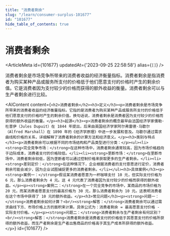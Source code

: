 ```yaml
---
title: "消费者剩余"
slug: "/learn/consumer-surplus-101677"
id: "101677"
hide_table_of_contents: true
---
```



# 消费者剩余

<ArticleMeta id={101677} updatedAt={'2023-09-25 22:58:58'} alias={`[]`} />
<div className='border-solid border-b border-t-0 my-4 border-[var(--ifm-color-gray-300)]' />

消费者剩余是市场竞争所带来的消费者收益的经济衡量指标。消费者剩余是指消费者为购买某种产品或服务所支付的价格低于他们愿意支付的价格时产生的剩余价值。它是消费者因为支付较少的价格而获得的额外收益的衡量。消费者剩余可以与生产者剩余进行比较。

<AIContent content={`<h2>消费者剩余</h2><h3>定义</h3><p>消费者剩余是市场竞争所带来的消费者收益的经济衡量指标。它指的是消费者为购买某种产品或服务所支付的价格低于他们愿意支付的价格时产生的剩余价值。换句话说，消费者剩余是消费者因为支付较少的价格而获得的额外收益的衡量。</p><h3>起源</h3><p>消费者剩余的概念最早由法国经济学家儒勒·杜普伊（Jules Dupuit）在 1844 年提出，后来由英国经济学家阿尔弗雷德·马歇尔（Alfred Marshall）在 1890 年的《经济学原理》中进一步发展和普及。马歇尔通过需求曲线和价格的关系，详细解释了消费者剩余的计算方法和经济意义。</p><h3>类别与特点</h3><p>消费者剩余可以根据不同的市场结构和产品类型进行分类：</p><ul><li><strong>完全竞争市场：</strong>在这种市场中，消费者剩余通常较高，因为市场价格趋向于边际成本，消费者支付的价格较低。</li><li><strong>垄断市场：</strong>在垄断市场中，消费者剩余较低，因为垄断者可以通过控制价格来获取更多的生产者剩余。</li><li><strong>差别定价：</strong>在这种情况下，企业根据消费者的支付意愿进行定价，消费者剩余可能会减少，因为企业试图捕捉更多的消费者剩余。</li></ul><h3>具体案例</h3><p><strong>案例一：</strong>假设某消费者愿意为一杯咖啡支付 10 元，但实际支付价格为 6 元，那么消费者剩余为 4 元。这 4 元代表了消费者因为支付较少的价格而获得的额外收益。</p><p><strong>案例二：</strong>在一个完全竞争的市场中，某商品的市场价格为 20 元，而某消费者愿意支付的最高价格为 30 元，那么消费者剩余为 10 元。这表明消费者在这个市场中获得了 10 元的额外收益。</p><h3>常见问题</h3><p><strong>问题一：</strong>消费者剩余如何计算？<br/><strong>解答：</strong>消费者剩余可以通过需求曲线下方、市场价格上方的面积来计算。具体公式为：消费者剩余 = 最高愿意支付价格 - 实际支付价格。</p><p><strong>问题二：</strong>消费者剩余与生产者剩余有何区别？<br/><strong>解答：</strong>消费者剩余是消费者支付的价格低于其愿意支付的价格所获得的额外收益，而生产者剩余是生产者出售商品的价格高于其生产成本所获得的额外收益。</p>`} id={101677} />
